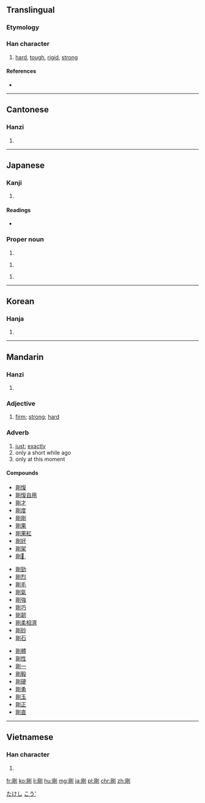 {{also|刚}}
==Translingual==

===Etymology===
{{Han compound|岡|刀|c1=p|c2=s|t2=knife|ls=psc}}

===Han character===
{{Han char|rn=18|rad=刀|as=08|sn=10|four=7220<sub>0</sub>|canj=月山中弓 (BULN)|ids=⿰[[岡]][[刂]]}}

# [[hard]], [[tough]], [[rigid]], [[strong]]

====References====
* {{Han ref|kx=0141.110|dkj=02042|dj=0320.170|hdz=10344.100|uh=525B|ud=21083|bh=ADE8|bd=44520}}

----

==Cantonese==

===Hanzi===
{{yue-hanzi|jyut=|y=gong1|sim=刚}}

# {{defn|lang=yue|sort=刀08}}

----

==Japanese==

===Kanji===
{{ja-kanji|grade=c|rs=刀08}}

# {{defn|lang=ja|sort=刀08}}

====Readings====
* {{ja-readings|on=[[ごう]] (gō)|kun=[[つよい]] (tsuyoi), [[こわい]] (kowai)}}

===Proper noun===
{{ja-pos|k|proper|hira=たけし|rom=Takeshi}}

# {{given name|male|lang=ja}}

{{ja-pos|k|proper|hira=つよし|rom=Tsuyoshi}}

# {{given name|male|lang=ja}}

{{ja-pos|k|proper|hira=ごう|rom=Gō|hidx=こう'}}

# {{given name|male|lang=ja}}

[[Category:Japanese male given names|たけし]]
[[Category:Japanese male given names|こう']]

----

==Korean==

===Hanja===
{{ko-hanja|hangeul=강|rv=gang|mr=kang}}

# {{defn|lang=ko|sort=刀08}}

----

==Mandarin==

===Hanzi===
{{cmn-hanzi|sim=刚|pin=[[gāng]] ([[gang1]])|wg=kang<sup>1</sup>}}

# {{defn|lang=cmn|sort=刀08}}

===Adjective===
{{cmn-adj|t|pin=gāng|pint=gang1|tra=剛|sim=刚|rs=刀08}}

# [[firm]]; [[strong]]; [[hard]]

===Adverb===
{{cmn-adv|t|pin=gāng|pint=gang1|tra=剛|sim=刚|rs=刀08}}

# [[just]]; [[exactly]]
# only a short while ago
# only at this moment

====Compounds====
{{top3}}
* [[剛愎]]
* [[剛愎自用]]
* [[剛才]]
* [[剛度]]
* [[剛剛]]
* [[剛果]]
* [[剛果紅]]
* [[剛好]]
* [[剛架]]
* [[剛健]]̧
{{mid3}}
* [[剛勁]]
* [[剛烈]]
* [[剛毛]]
* [[剛氣]]
* [[剛強]]
* [[剛巧]]
* [[剛韌]]
* [[剛柔相濟]]
* [[剛砂]]
* [[剛石]]
{{mid3}}
* [[剛體]]
* [[剛性]]
* [[剛一]]
* [[剛毅]]
* [[剛硬]]
* [[剛勇]]
* [[剛玉]]
* [[剛正]]
* [[剛直]]
{{bottom}}

----

==Vietnamese==

===Han character===
{{vi-hantu|[[cương]], [[cang]]|rs=刀08}}

# {{defn|lang=vi|sort=刀08}}

[[fr:剛]]
[[ko:剛]]
[[li:剛]]
[[hu:剛]]
[[mg:剛]]
[[ja:剛]]
[[pl:剛]]
[[chr:剛]]
[[zh:剛]]